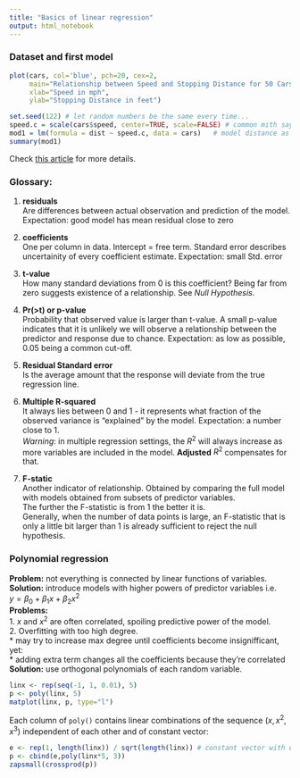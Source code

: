 ```yaml
---
title: "Basics of linear regression"
output: html_notebook
---
```


### Dataset and first model

```r
plot(cars, col='blue', pch=20, cex=2,
     main="Relationship between Speed and Stopping Distance for 50 Cars",
     xlab="Speed in mph",
     ylab="Stopping Distance in feet")
```
```r
set.seed(122) # let random numbers be the same every time...
speed.c = scale(cars$speed, center=TRUE, scale=FALSE) # common mith says this improves predictions...
mod1 = lm(formula = dist ~ speed.c, data = cars)   # model distance as linear function of speed
summary(mod1)
```

Check [this article](https://feliperego.github.io/blog/2015/10/23/Interpreting-Model-Output-In-R) for more details.

### Glossary:
1. **residuals**  
Are differences between actual observation and prediction of the model.  
Expectation: good model has mean residual close to zero
1. **coefficients**  
    One per column in data. Intercept = free term. Standard error describes uncertainity of every coefficient estimate. Expectation: small Std. error
1. **t-value**  
  How many standard deviations from 0 is this coefficient? Being far from zero suggests existence of a relationship. See *Null Hypothesis*.
1. **Pr(>t) or p-value**  
  Probability that observed value is larger than t-value. A small p-value indicates that it is unlikely we will observe a relationship between the predictor and response due to chance. Expectation: as low as possible, 0.05 being a common cut-off.
  
1. **Residual Standard error**  
Is the average amount that the response will deviate from the true regression line.


1. **Multiple R-squared**  
It always lies between 0 and 1 - it represents what fraction of the observed variance is "explained" by the model. Expectation: a number close to 1.   
*Warning*: in multiple regression settings, the $R^2$ will always increase as more variables are included in the model. **Adjusted** $R^2$ compensates for that.

1. **F-static**  
Another indicator of relationship. Obtained by comparing the full model with models obtained from subsets of predictor variables.  
The further the F-statistic is from 1 the better it is.  
Generally, when the number of data points is large, an F-statistic that is only a little bit larger than 1 is already sufficient to reject the null hypothesis.

### Polynomial regression
**Problem:** not everything is connected by linear functions of variables.  
**Solution:** introduce models with higher powers of predictor variables i.e.  
$y = \beta_0 + \beta_1 x + \beta_2 x^2$  
**Problems:**  
1. $x$ and $x^2$ are often correlated, spoiling predictive power of the model.  
2. Overfitting with too high degree.  
    * may try to increase max degree until coefficients become insignifficant, yet:  
    * adding extra term changes all the coefficients because they're correlated  
**Solution:** use orthogonal polynomials of each random variable.
```r
linx <- rep(seq(-1, 1, 0.01), 5)
p <- poly(linx, 5)
matplot(linx, p, type="l")
```
Each column of `poly()` contains linear combinations of the sequence $(x, x^2, x^3)$ independent of each other and of constant vector:  
```r
e <- rep(1, length(linx)) / sqrt(length(linx)) # constant vector with unit absolute value
p <- cbind(e,poly(linx*5, 3))
zapsmall(crossprod(p))
```
